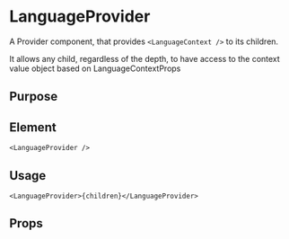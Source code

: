 
<Meta title="Components|LanguageProvider" />

# LanguageProvider

A Provider component, that provides `<LanguageContext />` to its children.

It allows any child, regardless of the depth, to have access to the context value object based on LanguageContextProps

## Purpose

## Element

```tsx
<LanguageProvider />
```

## Usage

```tsx
<LanguageProvider>{children}</LanguageProvider>
```

## Props

<Props of={LanguageProvider} />
